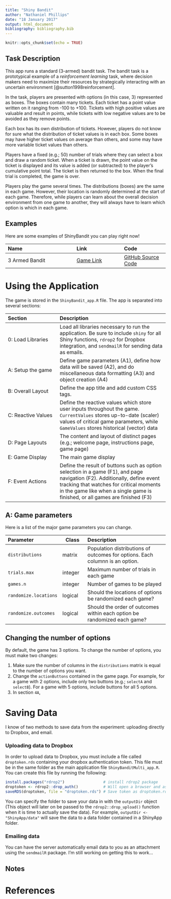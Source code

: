 ```yaml
---
title: "Shiny Bandit"
author: "Nathaniel Phillips"
date: "18 January 2017"
output: html_document
bibliography: bibliography.bib
---
```


```r
knitr::opts_chunk$set(echo = TRUE)
```

## Task Description

This app runs a standard (3-armed) bandit task. The bandit task is a prototypical example of a *reinforcement learning* task, where decision makers need to maximize their resources by strategically interacting with an uncertain environment [@sutton1998reinforcement].

In the task, players are presented with options (in this case, 3) represented as boxes. The boxes contain many tickets. Each ticket has a point value written on it ranging from -100 to +100. Tickets with high positive values are valuable and result in points, while tickets with low negative values are to be avoided as they remove points.

Each box has its own distribution of tickets. However, players do not know for sure what the distribution of ticket values is in each box. Some boxes may have higher ticket values on average than others, and some may have more variable ticket values than others.

Players have a fixed (e.g.; 50) number of trials where they can select a box and draw a random ticket. When a ticket is drawn, the point value on the ticket is displayed and its value is added (or subtracted) to the player's cumulative point total. The ticket is then returned to the box. 
When the final trial is completed, the game is over.

Players play the game several times. The distributions (boxes) are the same in each game. However, their location is randomly determined at the start of each game. Therefore, while players can learn about the overall decision environment from one game to another, they will always have to learn which option is which in each game.

## Examples

Here are some examples of ShinyBandit you can play right now!

| Name| Link| Code | 
|:----------------------|:---------------|:--------------|
|     3 Armed Bandit| [Game Link](https://econpsychbasel.shinyapps.io/ShinyBandit/)| [GitHub Source Code](https://github.com/ndphillips/ShinyBandit/blob/master/ShinyBandit_app.R)|

# Using the Application

The game is stored in the `ShinyBandit_app.R` file. The app is separated into several sections:

| Section|  Description
|:-----------------|:------------------------------------- | 
| 0: Load Libraries| Load all libraries necessary to run the application. Be sure to include `shiny` for all Shiny functions, `rdrop2` for Dropbox integration, and `sendmailR` for sending data as emails.|
| A: Setup the game| Define game parameters (A1), define how data will be saved (A2), and do miscellaneous data formatting (A3) and object creation (A4)|
| B: Overall Layout | Define the app title and add custom CSS tags.|
| C: Reactive Values |Define the reactive values which store user inputs throughout the game. `CurrentValues` stores up-to-date (scaler) values of critical game parameters, while `GameValues` stores historical (vector) data|
|D: Page Layouts | The content and layout of distinct pages (e.g.; welcome page, instructions page, game page) |
| E: Game Display | The main game display |
| F: Event Actions | Define the result of buttons such as option selection in a game (F1), and page navigation (F2). Additionally, define event tracking that watches for critical moments in the game like when a single game is finished, or all games are finished (F3) |

## A: Game parameters

Here is a list of the major game parameters you can change.

| Parameter| Class| Description
|:------|---------- |:---------------------------------------|
|     `distributions`| matrix |  Population distributions of outcomes for options. Each columnn is an option.|
|     `trials.max`| integer |   Maximum number of trials in each game|
|     `games.n` |   integer | Number of games to be played|
|     `randomize.locations`| logical |  Should the locations of options be randomized each game?|
|     `randomize.outcomes`| logical |  Should the order of outcomes within each option be randomized each game?|

## Changing the number of options

By default, the game has 3 options. To change the number of options, you must make two changes:

1. Make sure the number of columns in the `distributions` matrix is equal to the number of options you want.
2. Change the `actionButtons` contained in the game page. For example, for a game with 2 options, include only two buttons (e.g.; `selectA` and `selectB`). For a game with 5 options, include buttons for all 5 options.
3. In section `4A`, 

# Saving Data

I know of two methods to save data from the experiment: uploading directly to Dropbox, and email.

### Uploading data to Dropbox

In order to upload data to Dropbox, you must include a file called `droptoken.rds` containing your dropbox authentication token. This file must be in the same folder as the main application file `ShinyBanditMulti_app.R`. You can create this file by running the following:

```r
install.packages("rdrop2")                 # install rdrop2 package
droptoken <- rdrop2::drop_auth()           # Will open a browser and ask you to login
saveRDS(droptoken, file = "droptoken.rds") # Save token as droptoken.rds
```

You can specify the folder to save your data in with the `outputDir` object (This object will later on be passed to the `rdrop2::drop_upload()` function when it is time to actually save the data). For example, `outputDir <- "ShinyApp/data"` will save the data to a data folder contained in a ShinyApp folder. 

### Emailing data

You can have the server automatically email data to you as an attachment using the `sendmailR` package. I'm still working on getting this to work...

## Notes

# References
